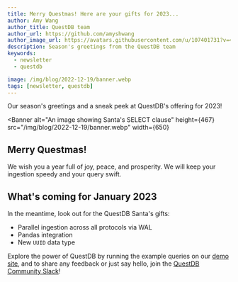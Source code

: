 ```yaml
---
title: Merry Questmas! Here are your gifts for 2023...
author: Amy Wang
author_title: QuestDB team
author_url: https://github.com/amyshwang
author_image_url: https://avatars.githubusercontent.com/u/107401731?v=4
description: Season's greetings from the QuestDB team
keywords:
  - newsletter
  - questdb

image: /img/blog/2022-12-19/banner.webp
tags: [newsletter, questdb]
---
```


Our season's greetings and a sneak peek at QuestDB's offering for 2023!

<!--truncate-->


<Banner
  alt="An image showing Santa's SELECT clause"
  height={467}
  src="/img/blog/2022-12-19/banner.webp"
  width={650}
></Banner>


## Merry Questmas!

We wish you a year full of joy, peace, and prosperity. We will keep your
ingestion speedy and your query swift.

## What's coming for January 2023

In the meantime, look out for the QuestDB Santa's gifts:

- Parallel ingestion across all protocols via WAL
- Pandas integration
- New `UUID` data type

Explore the power of QuestDB by running the example queries on our [demo site](https://demo.questdb.io/), and
to share any feedback or just say hello, join the
[QuestDB Community Slack](https://slack.questdb.io/)!



